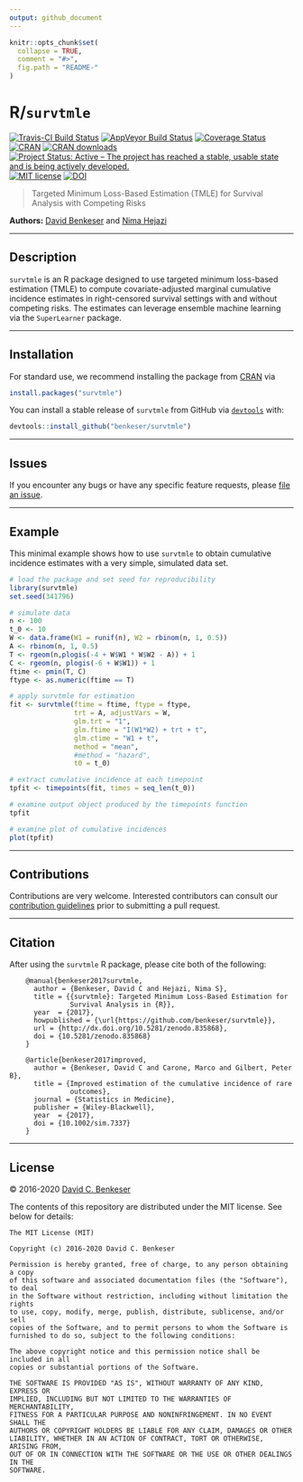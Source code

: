 ```yaml
---
output: github_document
---
```


<!-- README.md is generated from README.Rmd. Please edit that file -->

```r
knitr::opts_chunk$set(
  collapse = TRUE,
  comment = "#>",
  fig.path = "README-"
)
```

# R/`survtmle`

[![Travis-CI Build Status](https://travis-ci.org/benkeser/survtmle.svg?branch=master)](https://travis-ci.org/benkeser/survtmle)
[![AppVeyor Build  Status](https://ci.appveyor.com/api/projects/status/github/benkeser/survtmle?branch=master&svg=true)](https://ci.appveyor.com/project/benkeser/survtmle)
[![Coverage Status](https://img.shields.io/codecov/c/github/benkeser/survtmle/master.svg)](https://codecov.io/github/benkeser/survtmle?branch=master)
[![CRAN](http://www.r-pkg.org/badges/version/survtmle)](http://www.r-pkg.org/pkg/survtmle)
[![CRAN downloads](https://cranlogs.r-pkg.org/badges/survtmle)](https://CRAN.R-project.org/package=survtmle)
[![Project Status: Active – The project has reached a stable, usable state and is being actively developed.](http://www.repostatus.org/badges/latest/active.svg)](http://www.repostatus.org/#active)
[![MIT license](http://img.shields.io/badge/license-MIT-brightgreen.svg)](http://opensource.org/licenses/MIT)
[![DOI](https://zenodo.org/badge/DOI/10.5281/zenodo.835868.svg)](https://doi.org/10.5281/zenodo.835868)

> Targeted Minimum Loss-Based Estimation (TMLE) for Survival Analysis with
> Competing Risks

__Authors:__ [David Benkeser](https://www.benkeserstatistics.com/) and [Nima
Hejazi](https://nimahejazi.org)

---

## Description

`survtmle` is an R package designed to use targeted minimum loss-based
estimation (TMLE) to compute covariate-adjusted marginal cumulative incidence
estimates in right-censored survival settings with and without competing risks. 
The estimates can leverage ensemble machine learning via the `SuperLearner`
package.

---

## Installation

For standard use, we recommend installing the package from
[CRAN](https://cran.r-project.org/) via

```r
install.packages("survtmle")
```

You can install a stable release of `survtmle` from GitHub via
[`devtools`](https://www.rstudio.com/products/rpackages/devtools/) with:

```r
devtools::install_github("benkeser/survtmle")
```

---

## Issues

If you encounter any bugs or have any specific feature requests, please [file an
issue](https://github.com/benkeser/survtmle/issues).

---

## Example

This minimal example shows how to use `survtmle` to obtain cumulative incidence
estimates with a very simple, simulated data set.

```r
# load the package and set seed for reproducibility
library(survtmle)
set.seed(341796)

# simulate data
n <- 100
t_0 <- 10
W <- data.frame(W1 = runif(n), W2 = rbinom(n, 1, 0.5))
A <- rbinom(n, 1, 0.5)
T <- rgeom(n,plogis(-4 + W$W1 * W$W2 - A)) + 1
C <- rgeom(n, plogis(-6 + W$W1)) + 1
ftime <- pmin(T, C)
ftype <- as.numeric(ftime == T)

# apply survtmle for estimation
fit <- survtmle(ftime = ftime, ftype = ftype,
                trt = A, adjustVars = W,
                glm.trt = "1",
                glm.ftime = "I(W1*W2) + trt + t",
                glm.ctime = "W1 + t",
                method = "mean",
                #method = "hazard",
                t0 = t_0)

# extract cumulative incidence at each timepoint
tpfit <- timepoints(fit, times = seq_len(t_0))

# examine output object produced by the timepoints function
tpfit

# examine plot of cumulative incidences
plot(tpfit)
```

---

## Contributions

Contributions are very welcome. Interested contributors can consult our
[contribution
guidelines](https://github.com/benkeser/survtmle/blob/master/CONTRIBUTING.md)
prior to submitting a pull request.

---

## Citation

After using the `survtmle` R package, please cite both of the following:

        @manual{benkeser2017survtmle,
          author = {Benkeser, David C and Hejazi, Nima S},
          title = {{survtmle}: Targeted Minimum Loss-Based Estimation for
                   Survival Analysis in {R}},
          year  = {2017},
          howpublished = {\url{https://github.com/benkeser/survtmle}},
          url = {http://dx.doi.org/10.5281/zenodo.835868},
          doi = {10.5281/zenodo.835868}
        }

        @article{benkeser2017improved,
          author = {Benkeser, David C and Carone, Marco and Gilbert, Peter B},
          title = {Improved estimation of the cumulative incidence of rare
                   outcomes},
          journal = {Statistics in Medicine},
          publisher = {Wiley-Blackwell},
          year  = {2017},
          doi = {10.1002/sim.7337}
        }

---

## License

&copy; 2016-2020 [David C. Benkeser](http://www.benkeserstatistics.com)

The contents of this repository are distributed under the MIT license. See
below for details:
```
The MIT License (MIT)

Copyright (c) 2016-2020 David C. Benkeser

Permission is hereby granted, free of charge, to any person obtaining a copy
of this software and associated documentation files (the "Software"), to deal
in the Software without restriction, including without limitation the rights
to use, copy, modify, merge, publish, distribute, sublicense, and/or sell
copies of the Software, and to permit persons to whom the Software is
furnished to do so, subject to the following conditions:

The above copyright notice and this permission notice shall be included in all
copies or substantial portions of the Software.

THE SOFTWARE IS PROVIDED "AS IS", WITHOUT WARRANTY OF ANY KIND, EXPRESS OR
IMPLIED, INCLUDING BUT NOT LIMITED TO THE WARRANTIES OF MERCHANTABILITY,
FITNESS FOR A PARTICULAR PURPOSE AND NONINFRINGEMENT. IN NO EVENT SHALL THE
AUTHORS OR COPYRIGHT HOLDERS BE LIABLE FOR ANY CLAIM, DAMAGES OR OTHER
LIABILITY, WHETHER IN AN ACTION OF CONTRACT, TORT OR OTHERWISE, ARISING FROM,
OUT OF OR IN CONNECTION WITH THE SOFTWARE OR THE USE OR OTHER DEALINGS IN THE
SOFTWARE.
```
